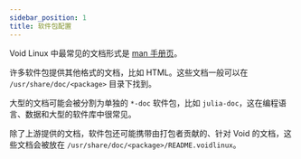 ```yaml
---
sidebar_position: 1
title: 软件包配置
---
```


Void Linux 中最常见的文档形式是 [man 手册页](./manual-pages.mdx)。

许多软件包提供其他格式的文档，比如 HTML。这些文档一般可以在 `/usr/share/doc/<package>` 目录下找到。

大型的文档可能会被分割为单独的 `*-doc` 软件包，比如 `julia-doc`，这在编程语言、数据和大型的软件库中很常见。

除了上游提供的文档，软件包还可能携带由打包者贡献的、针对 Void 的文档，这些文档会被放在 `/usr/share/doc/<package>/README.voidlinux`。
